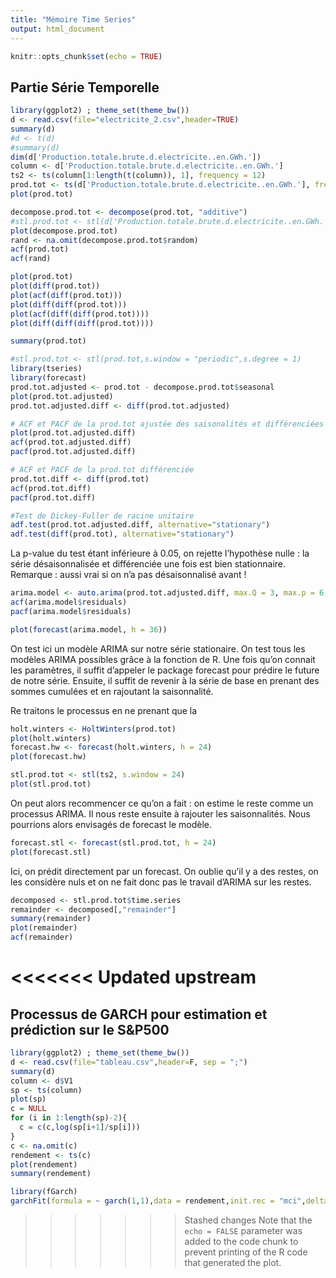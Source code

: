 ```yaml
---
title: "Mémoire Time Series"
output: html_document
---
```


```r
knitr::opts_chunk$set(echo = TRUE)
```

## Partie Série Temporelle

```r
library(ggplot2) ; theme_set(theme_bw())
d <- read.csv(file="electricite_2.csv",header=TRUE) 
summary(d)
#d <- t(d)
#summary(d)
dim(d['Production.totale.brute.d.electricite..en.GWh.'])
column <- d['Production.totale.brute.d.electricite..en.GWh.']
ts2 <- ts(column[1:length(t(column)), 1], frequency = 12)
prod.tot <- ts(d['Production.totale.brute.d.electricite..en.GWh.'], frequency = 12)
plot(prod.tot)

decompose.prod.tot <- decompose(prod.tot, "additive")
#stl.prod.tot <- stl(d['Production.totale.brute.d.electricite..en.GWh.'],"periodic",1,NULL)
plot(decompose.prod.tot)
rand <- na.omit(decompose.prod.tot$random)
acf(prod.tot)
acf(rand)

plot(prod.tot)
plot(diff(prod.tot))
plot(acf(diff(prod.tot)))
plot(diff(diff(prod.tot)))
plot(acf(diff(diff(prod.tot))))
plot(diff(diff(diff(prod.tot))))

summary(prod.tot)
```


```r
#stl.prod.tot <- stl(prod.tot,s.window = "periodic",s.degree = 1)
library(tseries)
library(forecast)
prod.tot.adjusted <- prod.tot - decompose.prod.tot$seasonal
plot(prod.tot.adjusted)
prod.tot.adjusted.diff <- diff(prod.tot.adjusted)

# ACF et PACF de la prod.tot ajustée des saisonalités et différenciées
plot(prod.tot.adjusted.diff)
acf(prod.tot.adjusted.diff)
pacf(prod.tot.adjusted.diff)

# ACF et PACF de la prod.tot différenciée
prod.tot.diff <- diff(prod.tot)
acf(prod.tot.diff)
pacf(prod.tot.diff)

#Test de Dickey-Fuller de racine unitaire
adf.test(prod.tot.adjusted.diff, alternative="stationary")
adf.test(diff(prod.tot), alternative="stationary")
```
La p-value du test étant inférieure à 0.05, on rejette l'hypothèse nulle : la série désaisonnalisée et différenciée une fois est bien stationnaire. 
Remarque : aussi vrai si on n'a pas désaisonnalisé avant ! 


```r
arima.model <- auto.arima(prod.tot.adjusted.diff, max.Q = 3, max.p = 6, ic="bic", trace = T, stationary = F)
acf(arima.model$residuals)
pacf(arima.model$residuals)

plot(forecast(arima.model, h = 36))
```
On test ici un modèle ARIMA sur notre série stationaire. On test tous les modèles ARIMA possibles grâce à la fonction de R. Une fois qu'on connait les paramètres, il suffit d'appeler le package forecast pour prédire le future de notre série. Ensuite, il suffit de revenir à la série de base en prenant des sommes cumulées et en rajoutant la saisonnalité. 

Re traitons le processus en ne prenant que la 
```r
holt.winters <- HoltWinters(prod.tot)
plot(holt.winters)
forecast.hw <- forecast(holt.winters, h = 24)
plot(forecast.hw)
```

```r
stl.prod.tot <- stl(ts2, s.window = 24)
plot(stl.prod.tot)

```
On peut alors recommencer ce qu'on a fait : on estime le reste comme un processus ARIMA. Il nous reste ensuite à rajouter les saisonnalités. Nous pourrions alors envisagés de forecast le modèle. 

```r
forecast.stl <- forecast(stl.prod.tot, h = 24)
plot(forecast.stl)
```
Ici, on prédit directement par un forecast. On oublie qu'il y a des restes, on les considère nuls et on ne fait donc pas le travail d'ARIMA sur les restes. 
```r
decomposed <- stl.prod.tot$time.series
remainder <- decomposed[,"remainder"]
summary(remainder)
plot(remainder)
acf(remainder)
```

<<<<<<< Updated upstream
=======

## Processus de GARCH pour estimation et prédiction sur le S&P500

```r
library(ggplot2) ; theme_set(theme_bw())
d <- read.csv(file="tableau.csv",header=F, sep = ";") 
summary(d)
column <- d$V1
sp <- ts(column)
plot(sp)
c = NULL
for (i in 1:length(sp)-2){
  c = c(c,log(sp[i+1]/sp[i]))
}
c <- na.omit(c)
rendement <- ts(c)
plot(rendement)
summary(rendement)
```

```r
library(fGarch)
garchFit(formula = ~ garch(1,1),data = rendement,init.rec = "mci",delta=2,include.mean=F)
```


>>>>>>> Stashed changes
Note that the `echo = FALSE` parameter was added to the code chunk to prevent printing of the R code that generated the plot.
